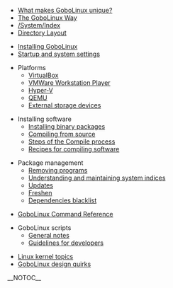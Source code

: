 * [[What makes GoboLinux unique?]]
* [[The GoboLinux Way]]
* [[/System/Index]]
* [[The GoboLinux Filesystem Hierarchy|Directory Layout]]

* [[Installing GoboLinux]]
* [[Configuring-the-boot-process| Startup and system settings]]

* Platforms
** [[Running under VirtualBox|VirtualBox]]
** [[Running under VMWare Workstation Player|VMWare Workstation Player]]
** [[Running under HyperV|Hyper-V]]
** [[Installing-GoboLinux-under-QEMU|QEMU]]
** [[Installing to external storage devices|External storage devices]]

* Installing software
** [[Using binary packages|Installing binary packages]]
** [[Compiling from source]]
** [[Steps of the Compile process]]
** [[Recipe|Recipes for compiling software]]

* Package management
** [[Removing programs]]
** [[Understanding and maintaining system indices]]
** [[Updating-packages | Updates]]
** [[Freshen]]
** [[Dependencies blacklist]]

* [[GoboLinux Command Reference]]

* GoboLinux scripts
** [[General notes about the scripts|General notes]]
** [[Guidelines for script authors|Guidelines for developers]]

* [[Linux kernel topics]]
* [[GoboLinux dark corners|GoboLinux design quirks]]

__NOTOC__

